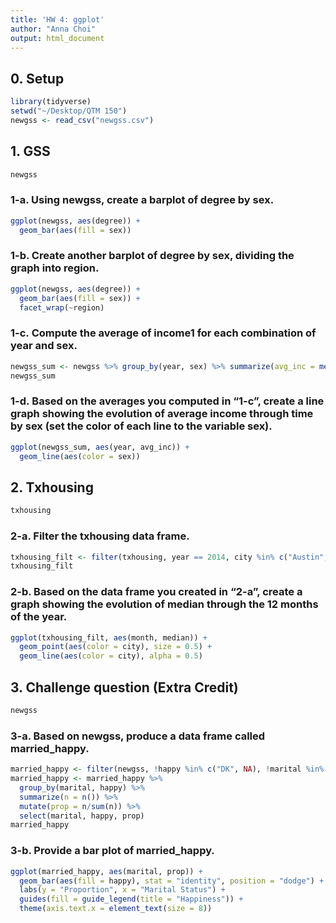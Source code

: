 ```yaml
---
title: 'HW 4: ggplot'
author: "Anna Choi"
output: html_document
---
```


## 0. Setup
```r
library(tidyverse)
setwd("~/Desktop/QTM 150")
newgss <- read_csv("newgss.csv")
```

## 1. GSS
```r
newgss
```

### 1-a. Using newgss, create a barplot of degree by sex.
```r
ggplot(newgss, aes(degree)) + 
  geom_bar(aes(fill = sex))
```

### 1-b. Create another barplot of degree by sex, dividing the graph into region.
```r
ggplot(newgss, aes(degree)) + 
  geom_bar(aes(fill = sex)) +
  facet_wrap(~region)
```

### 1-c. Compute the average of income1 for each combination of year and sex.
```r
newgss_sum <- newgss %>% group_by(year, sex) %>% summarize(avg_inc = mean(income1, na.rm = TRUE))
newgss_sum
```

### 1-d. Based on the averages you computed in “1-c”, create a line graph showing the evolution of average income through time by sex (set the color of each line to the variable sex).
```r
ggplot(newgss_sum, aes(year, avg_inc)) + 
  geom_line(aes(color = sex))
```

## 2. Txhousing
```r
txhousing
```

### 2-a. Filter the txhousing data frame.
```r
txhousing_filt <- filter(txhousing, year == 2014, city %in% c("Austin", "Collin County", "Dallas", "Denton County", "Fort Bend", "Fort Worth", "Houston", "Montgomery County", "San Antonio"))
txhousing_filt
```

### 2-b. Based on the data frame you created in “2-a”, create a graph showing the evolution of median through the 12 months of the year.
```r
ggplot(txhousing_filt, aes(month, median)) + 
  geom_point(aes(color = city), size = 0.5) +
  geom_line(aes(color = city), alpha = 0.5)
```

## 3. Challenge question (Extra Credit)
```r
newgss
```

### 3-a. Based on newgss, produce a data frame called married_happy.
```r
married_happy <- filter(newgss, !happy %in% c("DK", NA), !marital %in% c(NA))
married_happy <- married_happy %>%
  group_by(marital, happy) %>%
  summarize(n = n()) %>%
  mutate(prop = n/sum(n)) %>%
  select(marital, happy, prop)
married_happy
```

### 3-b. Provide a bar plot of married_happy.
```r
ggplot(married_happy, aes(marital, prop)) + 
  geom_bar(aes(fill = happy), stat = "identity", position = "dodge") +
  labs(y = "Proportion", x = "Marital Status") +
  guides(fill = guide_legend(title = "Happiness")) +
  theme(axis.text.x = element_text(size = 8))
```










